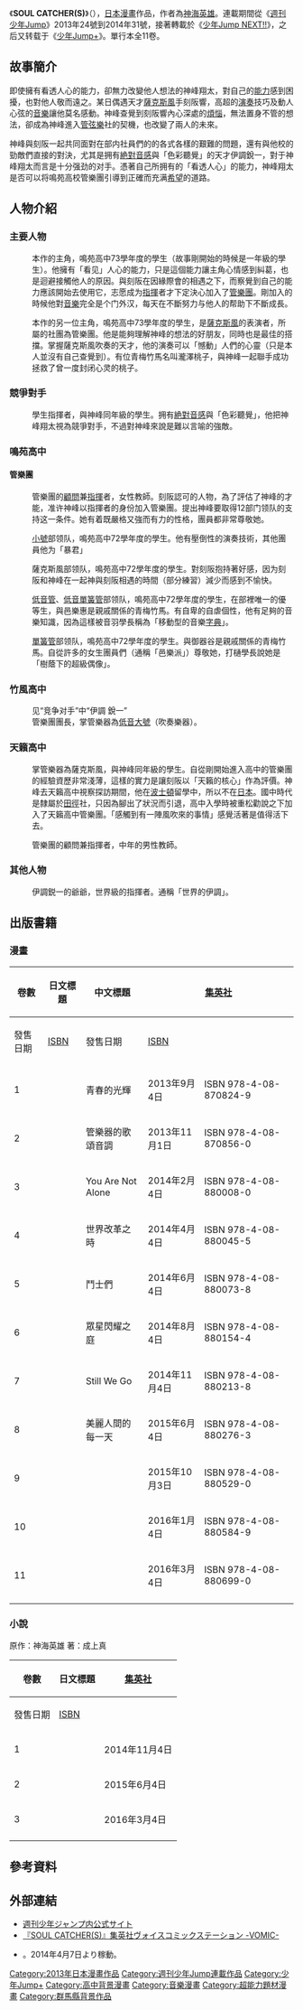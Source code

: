 {{noteTA
|1=zh-hans:萨克斯管;zh-hk:色士風;zh-tw:薩克斯風;
}}
{{Infobox animanga/Headerofja
|title= SOUL CATCHER(S)
|image= SOUL CATCHER(S).jpg
|size= 
|caption= 
|japanese= SOUL CATCHER(S)
|english= SOUL CATCHER(S)
|kana= ソウル キャッチャーズ
|romaji= Sōru kyatchāzu
|genre= [[少年漫畫|少年漫畫]]、[[校園漫畫|校園漫畫]]、<br/>[[音樂漫畫|音樂漫畫]]<small>（[[管樂團|吹奏樂]]、[[指揮_(音樂)|指揮]]）</small>
}}
{{Infobox animanga/name
|original=
|official=
|formal= {{flagicon|TWN}} SOUL CATCHER(S) 靈魂捕手
|common= 
}}
{{Infobox animanga/Manga
|標題= 
|作者= [[神海英雄|神海英雄]]
|出版社= {{flagicon|JPN}} [[集英社|集英社]]<br/>{{flagicon|TWN}} [[東立出版社|東立出版社]]
|其他出版社= 
|連載雜誌= [[週刊少年Jump|週刊少年Jump]]<br/>[[週刊少年Jump的增刊號|少年Jump NEXT!!]]<br/>[[少年Jump+|少年Jump+]]
|發售日= 
|開始= <small>週刊少年Jump：</small><br/>2013年24號－2014年31號<br/><small>少年Jump NEXT!!：</small><br/>2014 vol.4－2015 vol.2<br/><small>少年Jump+：</small><br/>2015年8月2日
|結束= 2016年2月14日
|冊數= 全11卷<br/>{{flagicon|TWN}} 8卷<small>（2022年5月）</small>
|話數= 全89話
|其他= 
|版權=
}}
{{Infobox animanga/RadioDrama
|媒體= VOMIC
|標題= 
|製作= 
|腳本= 
|演出= 
|廣播電台= [[東京電視台|東京電視台]]
|節目名稱= [[サキよみジャンBANG!|サキよみジャンBANG!]]
|書籍= 
|出版商= 
|代理商= 
|label= 
|發售日= 
|開始= 
|結束= 
|售價= 
|銷售數量= 
|收聽率= 
|收錄時間= 3分鐘
|話數= 全4話
|枚數= 
|其他= 
|版權=
}}
{{Infobox animanga/Footerofja}}
《'''SOUL CATCHER(S)'''》（{{lang-ja|ソウル キャッチャーズ}}），[[日本|日本]][[漫畫|漫畫]]作品，作者為[[神海英雄|神海英雄]]。連載期間從《[[週刊少年Jump|週刊少年Jump]]》2013年24號到2014年31號，接著轉載於《[[週刊少年Jump的增刊號|少年Jump NEXT!!]]》，之后又转载于《[[少年Jump+|少年Jump+]]》。單行本全11卷。

== 故事簡介 ==
即使擁有看透人心的能力，卻無力改變他人想法的神峰翔太，對自己的[[能力|能力]]感到困擾，也對他人敬而遠之。某日偶遇天才[[薩克斯風|薩克斯風]]手刻阪響，高超的[[演奏|演奏]]技巧及動人心弦的[[音樂|音樂]]讓他莫名感動。神峰查覺到刻阪響內心深處的[[煩惱|煩惱]]，無法置身不管的想法，卻成為神峰進入[[管弦樂|管弦樂]]社的契機，也改變了兩人的未來。

神峰與刻阪一起共同面對在部内社員們的的各式各樣的艱難的問題，還有與他校的勁敵們直接的對決，尤其是拥有[[絶對音感|絶對音感]]與「色彩聽覺」的天才伊調銳一，對于神峰翔太而言是十分强劲的对手。憑著自己所拥有的「看透人心」的能力，神峰翔太是否可以将鳴苑高校管樂團引導到正確而充满[[希望|希望]]的道路。

== 人物介紹 ==
=== 主要人物 ===
; {{Anchor|神峰翔太|神峰 翔太}}{{nihongo|神峰 翔太|神峰 翔太（かみね しょうた）|声：[[鈴木達央|鈴木達央]]<ref name=natalie>{{Cite web|publisher=コミックナタリー|title=「SOUL CATCHER(S)」鈴木達央、阿部敦らでVOMICに|url=http://natalie.mu/comic/news/109114|accessdate=2014-02-03|archive-date=2014-02-21|archive-url=https://web.archive.org/web/20140221011646/http://natalie.mu/comic/news/109114|dead-url=no}}</ref>}}
:本作的主角，鳴苑高中73學年度的學生（故事剛開始的時候是一年級的學生）。他擁有「看见」人心的能力，只是這個能力讓主角心情感到糾葛，也是迴避接觸他人的原因。與刻阪在因緣際會的相遇之下，而察覺到自己的能力應該開始去使用它，志愿成为[[指揮|指揮]]者才下定決心加入了[[管樂團|管樂團]]。剛加入的時候他對[[音樂|音樂]]完全是个门外汉，每天在不斷努力与他人的帮助下不斷成長。

; {{Anchor|刻阪響|刻阪 響}}{{nihongo|刻阪 響|刻阪 響（ときさか ひびき）|声：[[阿部敦|阿部敦]]<ref name=natalie/>}}
:本作的另一位主角，鳴苑高中73學年度的學生，是[[薩克斯風|薩克斯風]]的表演者，所屬的社團為管樂團。他是能夠理解神峰的想法的好朋友，同時也是最佳的搭擋。掌握薩克斯風吹奏的天才，他的演奏可以「憾動」人們的心靈（只是本人並沒有自己查覺到）。有位青梅竹馬名叫瀧澤桃子，與神峰一起聯手成功拯救了曾一度封闭心灵的桃子。

=== 競爭對手 ===
; {{Anchor|伊調銳一|伊調 銳一|伊調鋭一|伊調 鋭一}}{{nihongo|伊調 銳一|伊調 鋭一（いちょう えいいち）}}
:學生指揮者，與神峰同年級的學生。拥有[[絶對音感|絶對音感]]與「色彩聽覺」，他把神峰翔太視為競爭對手，不過對神峰來說是難以言喻的強敵。

=== 鳴苑高中 ===
==== 管樂團 ====
; {{Anchor|谺夕子|谺 夕子}}{{nihongo|谺 夕子|谺 夕子（こだま ゆうこ）}}
:管樂團的[[顧問|顧問]]兼[[指揮|指揮]]者，女性教師。刻阪認可的人物，為了評估了神峰的才能，准许神峰以指揮者的身份加入管樂團。提出神峰要取得12部门领队的支持这一条件。她有着既嚴格又強而有力的性格，團員都非常尊敬她。

; {{Anchor|音羽悟偉|音羽 悟偉}}{{nihongo|音羽 悟偉|音羽 悟偉（おとわ さとい）}}
:[[小號|小號]]部领队，鳴苑高中72學年度的學生。他有壓倒性的演奏技術，其他團員他为「暴君」

; {{Anchor|歌林優菜|歌林 優菜}}{{nihongo|歌林 優菜|歌林 優菜（かりん ゆうな））}}
:薩克斯風部领队，鳴苑高中72學年度的學生。對刻阪抱持著好感，因为刻阪和神峰在一起神與刻阪相遇的時間（部分練習）減少而感到不愉快。

; {{Anchor|御器谷忍|御器谷 忍}}{{nihongo|御器谷 忍|御器谷 忍（みきたに しのぶ））}}
:[[低音管|低音管]]、[[低音單簧管|低音單簧管]]部领队，鳴苑高中72學年度的學生，在部裡唯一的優等生，與邑樂惠是親戚關係的青梅竹馬。有自卑的自虐個性，他有足夠的音樂知識，因為這樣被音羽學長稱為「移動型的音樂[[字典|字典]]」。

; {{Anchor|邑樂惠|邑樂 惠|邑楽恵|邑楽 恵}}{{nihongo|邑樂 惠|邑楽 恵（おうら めぐみ））}}
:[[單簧管|單簧管]]部领队，鳴苑高中72學年度的學生。與御器谷是親戚關係的青梅竹馬。自從許多的女生團員們（通稱「邑樂派」）尊敬她，打樋學長說她是「樹蔭下的超級偶像」。

=== 竹風高中 ===
; {{Anchor}}{{nihongo|伊調 銳一|伊調 鋭一（いちょう えいいち）}}
:见“竞争对手”中“伊調 銳一”
; {{Anchor|律田定義|律田 定義}}{{nihongo|律田 定義|律田 定義（りった さだよし）}}
:管樂團團長，掌管樂器為[[低音大號|低音大號]]（吹奏樂器）。

=== 天籟高中 ===
; {{Anchor|彈徹也|彈 徹也|弾徹也|弾 徹也}}{{nihongo|彈 徹也|弾 徹也（だん てつや）}}
:掌管樂器為薩克斯風，與神峰同年級的學生。自從剛開始進入高中的管樂團的經驗資歷非常淺薄，這樣的實力是讓刻阪以「天籟的核心」作為評價。神峰去天籟高中視察探訪期間，他在[[波士頓|波士頓]]留學中，所以不在[[日本|日本]]。國中時代是隸屬於[[田徑|田徑]]社，只因為腳出了狀況而引退，高中入學時被重松勸說之下加入了天籟高中管樂團。「感觸到有一陣風吹來的事情」感覺活著是值得活下去。

; {{Anchor|田丸}}{{nihongo|田丸|田丸（たまる）}}
:管樂團的顧問兼指揮者，中年的男性教師。

=== 其他人物 ===
; {{Anchor|伊調剛健|伊調 剛健}}{{nihongo|伊調 剛健|伊調 剛健（いちょう ごうけん）}}
:伊調鋭一的爺爺，世界級的指揮者。通稱「世界的伊調」。

== 出版書籍 ==
=== 漫畫 ===
{| class="wikitable" style="font-size:small;"
! rowspan="2" |卷數
! rowspan="2" |日文標題
! rowspan="2" |中文標題
! colspan="2" |{{flagicon|JPN}} [[集英社|集英社]]
! colspan="2" |{{flagicon|TWN}} [[東立出版社|東立出版社]]
|-
!發售日期!![[ISBN|ISBN]]!!發售日期!![[ISBN|ISBN]]
|-
! 1
| {{lang|ja|青春の輝き}}
| 青春的光輝
| 2013年9月4日 || ISBN 978-4-08-870824-9
| rowspan="2" | 2015年7月24日 || ISBN 978-986-365-932-7
|-
! 2
| {{lang|ja|吹奏楽器が歌う音調}}
| 管樂器的歌頌音調
| 2013年11月1日 || ISBN 978-4-08-870856-0|| ISBN 978-986-365-933-4
|-
! 3
| {{lang|ja|You Are Not Alone}}
| You Are Not Alone
| 2014年2月4日 || ISBN 978-4-08-880008-0
| 2017年11月16日 || ISBN 978-986-365-934-1
|-
! 4
| {{lang|ja|世界変革の時}}
| 世界改革之時
| 2014年4月4日 || ISBN 978-4-08-880045-5
| 2019年6月14日 || ISBN 978-986-365-935-8
|-
! 5
| {{lang|ja|闘う者達}}
| 鬥士們
| 2014年6月4日 || ISBN 978-4-08-880073-8
| 2019年10月8日 || ISBN 978-986-365-936-5
|-
! 6
| {{lang|ja|星の舞う庭}}
| 眾星閃耀之庭
| 2014年8月4日 || ISBN 978-4-08-880154-4
| 2020年6月18日 || ISBN 978-986-365-937-2
|-
! 7
| {{lang|ja|Still We Go}}
| Still We Go
| 2014年11月4日 || ISBN 978-4-08-880213-8
| 2020年8月31日 || ISBN 978-986-365-938-9
|-
! 8
| {{lang|ja|美しき人間の日々}}
| 美麗人間的每一天
| 2015年6月4日 || ISBN 978-4-08-880276-3
| 2022年5月5日|| ISBN 978-986-431-901-5
|-
! 9
| {{lang|ja|レジリエンス}}
| 
| 2015年10月3日 || ISBN 978-4-08-880529-0
| ||
|-
! 10
| {{lang|ja|第三惑星交響曲}}
| 
| 2016年1月4日 || ISBN 978-4-08-880584-9
| ||
|-
! 11
| {{lang|ja|V}}
| 
| 2016年3月4日 || ISBN 978-4-08-880699-0
| ||
|-
|}

=== 小說 ===
原作：神海英雄 著：成上真
{| class=wikitable style="font-size:small;"
!rowspan="2"|卷數
!rowspan="2"|日文標題
!colspan="2"|{{flagicon|JPN}} [[集英社|集英社]]
|-
!發售日期!![[ISBN|ISBN]]
|-
! 1
| {{lang|ja|鳴苑高校吹奏楽部冬合宿報告書}}
| 2014年11月4日 || ISBN 978-4-08-703336-6
|-
! 2
| {{lang|ja|過ぎゆきて春}}
| 2015年6月4日 || ISBN 978-4-08-703365-6
|-
! 3
| {{lang|ja|有終のカルナバル}}
| 2016年3月4日 || ISBN 978-4-08-703388-5
|-
|}

== 參考資料 ==
{{reflist}}

== 外部連結 ==
{{external media|video1=[https://www.youtube.com/watch?v=STpg4LRA1z4 『SOUL CATCHER(S)』少年ジャンプ公式PV]<br />[[YouTube|YouTube]]：週刊少年ジャンプ公式が2014年2月6日にアップ}}
* [http://www.shonenjump.com/j/rensai/soul.html 週刊少年ジャンプ内公式サイト] {{Wayback|url=http://www.shonenjump.com/j/rensai/soul.html |date=20141009042849 }}
* [https://web.archive.org/web/20141007055914/http://vomic.shueisha.co.jp/soulcatchers/ 『SOUL CATCHER(S)』集英社ヴォイスコミックステーション -VOMIC-]
* {{Twitter|soulcatcher_s_|『SOUL CATCHER(S)』公式}} 。2014年4月7日より稼動。

{{週刊少年Jump 2010年代連載作品}}
[[Category:2013年日本漫畫作品|Category:2013年日本漫畫作品]]
[[Category:週刊少年Jump連載作品|Category:週刊少年Jump連載作品]]
[[Category:少年Jump+|Category:少年Jump+]]
[[Category:高中背景漫畫|Category:高中背景漫畫]]
[[Category:音樂漫畫|Category:音樂漫畫]]
[[Category:超能力題材漫畫|Category:超能力題材漫畫]]
[[Category:群馬縣背景作品|Category:群馬縣背景作品]]
